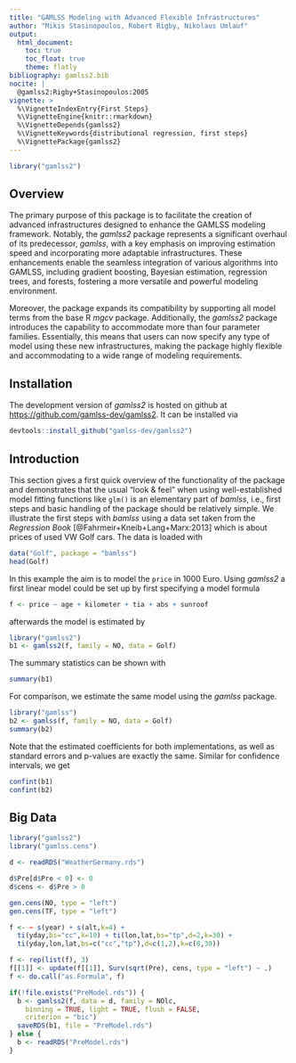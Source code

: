 ```yaml
---
title: "GAMLSS Modeling with Advanced Flexible Infrastructures"
author: "Mikis Stasinopoulos, Robert Rigby, Nikolaus Umlauf"
output:
  html_document:
    toc: true
    toc_float: true
    theme: flatly
bibliography: gamlss2.bib
nocite: |
  @gamlss2:Rigby+Stasinopoulos:2005
vignette: >
  %\VignetteIndexEntry{First Steps}
  %\VignetteEngine{knitr::rmarkdown}
  %\VignetteDepends{gamlss2}
  %\VignetteKeywords{distributional regression, first steps}
  %\VignettePackage{gamlss2}
---
```


```r
library("gamlss2")
```

## Overview 

The primary purpose of this package is to facilitate the creation of advanced infrastructures
designed to enhance the GAMLSS modeling framework. Notably, the _gamlss2_ package represents a
significant overhaul of its predecessor, _gamlss_, with a key emphasis on improving estimation
speed and incorporating more adaptable infrastructures. These enhancements enable the seamless
integration of various algorithms into GAMLSS, including gradient boosting, Bayesian estimation,
regression trees, and forests, fostering a more versatile and powerful modeling environment.

Moreover, the package expands its compatibility by supporting all model terms from the base
R _mgcv_ package. Additionally, the _gamlss2_ package introduces the capability to
accommodate more than four parameter families. Essentially, this means that users can now
specify any type of model using these new infrastructures, making the package highly
flexible and accommodating to a wide range of modeling requirements.

## Installation

The development version of _gamlss2_ is hosted on github at
<https://github.com/gamlss-dev/gamlss2>.
It can be installed via

```r
devtools::install_github("gamlss-dev/gamlss2")
```

## Introduction

This section gives a first quick overview of the functionality of the package and
demonstrates that the usual "look & feel" when using well-established model fitting 
functions like `glm()` is an elementary part of _bamlss_, i.e., first steps and
basic handling of the package should be relatively simple. We illustrate the first steps
with _bamlss_ using a data set taken from the _Regression Book_ [@Fahrmeir+Kneib+Lang+Marx:2013]
which is about prices of used VW Golf cars. The data is loaded with
```r
data("Golf", package = "bamlss")
head(Golf)
```
In this example the aim is to model the `price` in 1000 Euro. Using _gamlss2_ a first
linear model could be set up by first specifying a model formula
```r
f <- price ~ age + kilometer + tia + abs + sunroof
```
afterwards the model is estimated by
```r
library("gamlss2")
b1 <- gamlss2(f, family = NO, data = Golf)
```
The summary statistics can be shown with
```r
summary(b1)
```
For comparison, we estimate the same model using the _gamlss_ package.
```r
library("gamlss")
b2 <- gamlss(f, family = NO, data = Golf)
summary(b2)
```
Note that the estimated coefficients for both implementations, as well as standard errors
and p-values are exactly the same. Similar for confidence intervals, we get
```r
confint(b1)
confint(b2)
```

## Big Data

```r
library("gamlss2")
library("gamlss.cens")

d <- readRDS("WeatherGermany.rds")

d$Pre[d$Pre < 0] <- 0
d$cens <- d$Pre > 0

gen.cens(NO, type = "left")
gen.cens(TF, type = "left")

f <- ~ s(year) + s(alt,k=4) +
  ti(yday,bs="cc",k=10) + ti(lon,lat,bs="tp",d=2,k=30) +
  ti(yday,lon,lat,bs=c("cc","tp"),d=c(1,2),k=c(8,30))

f <- rep(list(f), 3)
f[[1]] <- update(f[[1]], Surv(sqrt(Pre), cens, type = "left") ~ .)
f <- do.call("as.Formula", f)

if(!file.exists("PreModel.rds")) {
  b <- gamlss2(f, data = d, family = NOlc,
    binning = TRUE, light = TRUE, flush = FALSE,
    criterion = "bic")
  saveRDS(b1, file = "PreModel.rds")
} else {
  b <- readRDS("PreModel.rds")
}
```

